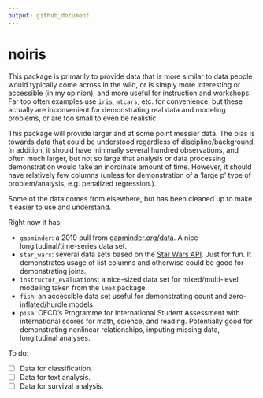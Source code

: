 ```yaml
---
output: github_document
---
```


# noiris

This package is primarily to provide data that is more similar to data people would typically come across in the wild, or is simply more interesting or accessible (in my opinion), and more useful for instruction and workshops.  Far too often examples use `iris`, `mtcars`, etc. for convenience, but these actually are inconvenient for demonstrating real data and modeling problems, or are too small to even be realistic.  

This package will provide larger and at some point messier data.  The bias is towards data that could be understood regardless of discipline/background. In addition, it should have minimally several hundred observations, and often much larger, but not so large that analysis or data processing demonstration would take an inordinate amount of time.  However, it should have relatively few columns (unless for demonstration of a 'large p' type of problem/analysis, e.g. penalized regression.).


Some of the data comes from elsewhere, but has been cleaned up to make it easier to use and understand.

Right now it has:

- `gapminder`: a 2019 pull from [gapminder.org/data](http://www.gapminder.org/data/). A nice longitudinal/time-series data set.
- `star_wars`: several data sets based on the [Star Wars API](https://swapi.co/). Just for fun. It demonstrates usage of list columns and otherwise could be good for demonstrating joins.
- `instructor_evaluations`: a nice-sized data set for mixed/multi-level modeling taken from the `lme4` package.
- `fish`: an accessible data set useful for demonstrating count and zero-inflated/hurdle models.
- `pisa`: OECD's Programme for International Student Assessment with international scores for math, science, and reading.  Potentially  good for demonstrating nonlinear relationships, imputing missing data, longitudinal analyses. 

To do:

- [ ] Data for classification.
- [ ] Data for text analysis.
- [ ] Data for survival analysis.
